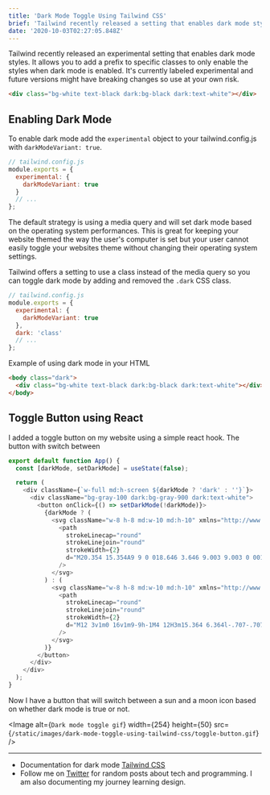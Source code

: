 ```yaml
---
title: 'Dark Mode Toggle Using Tailwind CSS'
brief: 'Tailwind recently released a setting that enables dark mode styles. You can add a prefix to specific classes to only enable when dark mode is enabled.'
date: '2020-10-03T02:27:05.848Z'
---
```


Tailwind recently released an experimental setting that enables dark mode styles. It allows you to add a prefix to specific classes to only enable the styles when dark mode is enabled. It's currently labeled experimental and future versions might have breaking changes so use at your own risk.

```html
<div class="bg-white text-black dark:bg-black dark:text-white"></div>
```

## Enabling Dark Mode

To enable dark mode add the `experimental` object to your tailwind.config.js with `darkModeVariant: true`.

```js
// tailwind.config.js
module.exports = {
  experimental: {
    darkModeVariant: true
  }
  // ...
};
```

The default strategy is using a media query and will set dark mode based on the operating system performances. This is great for keeping your website themed the way the user's computer is set but your user cannot easily toggle your websites theme without changing their operating system settings.

Tailwind offers a setting to use a class instead of the media query so you can toggle dark mode by adding and removed the `.dark` CSS class.

```js
// tailwind.config.js
module.exports = {
  experimental: {
    darkModeVariant: true
  },
  dark: 'class'
  // ...
};
```

Example of using dark mode in your HTML

```html
<body class="dark">
  <div class="bg-white text-black dark:bg-black dark:text-white"></div>
</body>
```

## Toggle Button using React

I added a toggle button on my website using a simple react hook. The button with switch between

```js
export default function App() {
  const [darkMode, setDarkMode] = useState(false);

  return (
    <div className={`w-full md:h-screen ${darkMode ? 'dark' : ''}`}>
      <div className="bg-gray-100 dark:bg-gray-900 dark:text-white">
        <button onClick={() => setDarkMode(!darkMode)}>
          {darkMode ? (
            <svg className="w-8 h-8 md:w-10 md:h-10" xmlns="http://www.w3.org/2000/svg" fill="none" viewBox="0 0 24 24" stroke="currentColor">
              <path
                strokeLinecap="round"
                strokeLinejoin="round"
                strokeWidth={2}
                d="M20.354 15.354A9 9 0 018.646 3.646 9.003 9.003 0 0012 21a9.003 9.003 0 008.354-5.646z"
              />
            </svg>
          ) : (
            <svg className="w-8 h-8 md:w-10 md:h-10" xmlns="http://www.w3.org/2000/svg" fill="none" viewBox="0 0 24 24" stroke="currentColor">
              <path
                strokeLinecap="round"
                strokeLinejoin="round"
                strokeWidth={2}
                d="M12 3v1m0 16v1m9-9h-1M4 12H3m15.364 6.364l-.707-.707M6.343 6.343l-.707-.707m12.728 0l-.707.707M6.343 17.657l-.707.707M16 12a4 4 0 11-8 0 4 4 0 018 0z"
              />
            </svg>
          )}
        </button>
      </div>
    </div>
  );
}
```

Now I have a button that will switch between a sun and a moon icon based on whether dark mode is true or not.

<Image
  alt={`Dark mode toggle gif`}
  width={254}
  height={50}
  src={`/static/images/dark-mode-toggle-using-tailwind-css/toggle-button.gif`}
/>

---

- Documentation for dark mode [Tailwind CSS](https://github.com/tailwindlabs/tailwindcss/pull/2279)
- Follow me on [Twitter](https://twitter.com/CodeByCorey) for random posts about tech and programming. I am also documenting my journey learning design.
